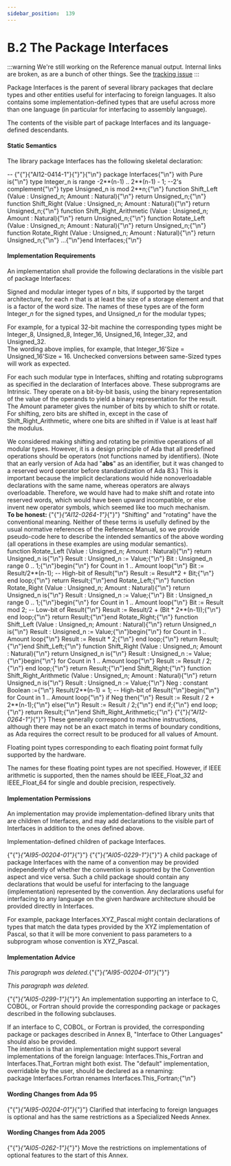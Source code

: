 ---
sidebar_position:  139
---

# B.2 The Package Interfaces

:::warning
We're still working on the Reference manual output.  Internal links are broken,
as are a bunch of other things.
See the [tracking issue](https://github.com/ada-lang-io/ada-lang-io/issues/20)
:::


<p>Package Interfaces is the parent of several library packages that declare types and other entities useful for interfacing to foreign languages. It also contains some implementation-defined types that are useful across more than one language (in particular for interfacing to assembly language). <br /></p>

<Admonition type="aarm" aarm="implementation-defined" title="Implementation defined: ">
<strong></strong>The contents of the visible part of package Interfaces and its language-defined descendants.<br /></Admonition>


#### Static Semantics

<p>The library package Interfaces has the following skeletal declaration: <br /></p>

<CodeBlock>
--  {"{"}{"AI12-0414-1"}{"}"}{"\n"} package Interfaces{"\n"}   with Pure is{"\n"}
   type Integer_n is range -2**(n-1) .. 2**(n-1) - 1;  --2's complement{"\n"}
   type Unsigned_n is mod 2**n;{"\n"}
   function Shift_Left  (Value : Unsigned_n; Amount : Natural){"\n"}      return Unsigned_n;{"\n"}   function Shift_Right (Value : Unsigned_n; Amount : Natural){"\n"}      return Unsigned_n;{"\n"}   function Shift_Right_Arithmetic (Value : Unsigned_n; Amount : Natural){"\n"}      return Unsigned_n;{"\n"}   function Rotate_Left  (Value : Unsigned_n; Amount : Natural){"\n"}      return Unsigned_n;{"\n"}   function Rotate_Right (Value : Unsigned_n; Amount : Natural){"\n"}      return Unsigned_n;{"\n"}   ...{"\n"}end Interfaces;{"\n"}

</CodeBlock>

#### Implementation Requirements

<p>An implementation shall provide the following declarations in the visible part of package Interfaces: <br /></p>

<p>Signed and modular integer types of <em>n</em> bits, if supported by the target architecture, for each <em>n</em> that is at least the size of a storage element and that is a factor of the word size. The names of these types are of the form Integer_<em>n</em> for the signed types, and Unsigned_<em>n</em> for the modular types; <br /></p>

<Admonition type="aarm" aarm="ramification" title="Ramification: ">
<strong></strong>For example, for a typical 32-bit machine the corresponding types might be Integer_8, Unsigned_8, Integer_16, Unsigned_16, Integer_32, and Unsigned_32.<br /></Admonition>

<Admonition type="aarm" aarm="note" title="Note: ">
The wording above implies, for example, that Integer_16'Size = Unsigned_16'Size = 16. Unchecked conversions between same-Sized types will work as expected. <br /></Admonition>

<p>For each such modular type in Interfaces, shifting and rotating subprograms as specified in the declaration of Interfaces above. These subprograms are Intrinsic. They operate on a bit-by-bit basis, using the binary representation of the value of the operands to yield a binary representation for the result. The Amount parameter gives the number of bits by which to shift or rotate. For shifting, zero bits are shifted in, except in the case of Shift_Right_Arithmetic, where one bits are shifted in if Value is at least half the modulus. <br /></p>

<Admonition type="aarm" aarm="reason" title="Reason: ">
<strong></strong>We considered making shifting and rotating be primitive operations of all modular types. However, it is a design principle of Ada that all predefined operations should be operators (not functions named by identifiers). (Note that an early version of Ada had "<strong>abs</strong>" as an identifier, but it was changed to a reserved word operator before standardization of Ada 83.) This is important because the implicit declarations would hide nonoverloadable declarations with the same name, whereas operators are always overloadable. Therefore, we would have had to make shift and rotate into reserved words, which would have been upward incompatible, or else invent new operator symbols, which seemed like too much mechanism. <br /></Admonition>

<Admonition type="aarm" aarm="note" title="Note: ">
<strong>To be honest: </strong>{"{"}<em>{"AI12-0264-1"}</em>{"}"} "Shifting" and "rotating" have the conventional meaning. Neither of these terms is usefully defined by the usual normative references of the Reference Manual, so we provide pseudo-code here to describe the intended semantics of the above wording (all operations in these examples are using modular semantics).<br /></Admonition>

<CodeBlock>
function Rotate_Left (Value : Unsigned_n; Amount : Natural){"\n"}   return Unsigned_n is{"\n"}   Result : Unsigned_n := Value;{"\n"}   Bit : Unsigned_n range 0 .. 1;{"\n"}begin{"\n"}   for Count in 1 .. Amount loop{"\n"}      Bit := Result/2**(n-1); -- High-bit of Result{"\n"}      Result := Result*2 + Bit;{"\n"}   end loop;{"\n"}   return Result;{"\n"}end Rotate_Left;{"\n"}
function Rotate_Right (Value : Unsigned_n; Amount : Natural){"\n"}   return Unsigned_n is{"\n"}   Result : Unsigned_n := Value;{"\n"}   Bit : Unsigned_n range 0 .. 1;{"\n"}begin{"\n"}   for Count in 1 .. Amount loop{"\n"}      Bit := Result mod 2; -- Low-bit of Result{"\n"}      Result := Result/2 + (Bit * 2**(n-1));{"\n"}   end loop;{"\n"}   return Result;{"\n"}end Rotate_Right;{"\n"}
function Shift_Left (Value : Unsigned_n; Amount : Natural){"\n"}   return Unsigned_n is{"\n"}   Result : Unsigned_n := Value;{"\n"}begin{"\n"}   for Count in 1 .. Amount loop{"\n"}      Result := Result * 2;{"\n"}   end loop;{"\n"}   return Result;{"\n"}end Shift_Left;{"\n"}
function Shift_Right (Value : Unsigned_n; Amount : Natural){"\n"}   return Unsigned_n is{"\n"}   Result : Unsigned_n := Value;{"\n"}begin{"\n"}   for Count in 1 .. Amount loop{"\n"}      Result := Result / 2;{"\n"}   end loop;{"\n"}   return Result;{"\n"}end Shift_Right;{"\n"}
function Shift_Right_Arithmetic (Value : Unsigned_n; Amount : Natural){"\n"}   return Unsigned_n is{"\n"}   Result : Unsigned_n := Value;{"\n"}   Neg : constant Boolean :={"\n"}      Result/2**(n-1) = 1; -- High-bit of Result{"\n"}begin{"\n"}   for Count in 1 .. Amount loop{"\n"}      if Neg then{"\n"}         Result := Result / 2 + 2**(n-1);{"\n"}      else{"\n"}         Result := Result / 2;{"\n"}      end if;{"\n"}   end loop;{"\n"}   return Result;{"\n"}end Shift_Right_Arithmetic;{"\n"}

</CodeBlock>
<Admonition type="aarm" aarm="note" title="Note: ">
{"{"}<em>{"AI12-0264-1"}</em>{"}"} These generally correspond to machine instructions, although there may not be an exact match in terms of boundary conditions, as Ada requires the correct result to be produced for all values of Amount. <br /></Admonition>

<p>Floating point types corresponding to each floating point format fully supported by the hardware. <br /></p>

<Admonition type="aarm" aarm="implementation-note" title="Implementation Note: ">
<strong></strong>The names for these floating point types are not specified. However, if IEEE arithmetic is supported, then the names should be IEEE_Float_32 and IEEE_Float_64 for single and double precision, respectively.<br /></Admonition>


#### Implementation Permissions

<p>An implementation may provide implementation-defined library units that are children of Interfaces, and may add declarations to the visible part of Interfaces in addition to the ones defined above. <br /></p>

<Admonition type="aarm" aarm="implementation-defined" title="Implementation defined: ">
<strong></strong>Implementation-defined children of package Interfaces.<br /></Admonition>

<p>{"{"}<em>{"AI95-00204-01"}</em>{"}"} {"{"}<em>{"AI05-0229-1"}</em>{"}"} A child package of package Interfaces with the name of a convention may be provided independently of whether the convention is supported by the Convention aspect and vice versa. Such a child package should contain any declarations that would be useful for interfacing to the language (implementation) represented by the convention. Any declarations useful for interfacing to any language on the given hardware architecture should be provided directly in Interfaces. <br /></p>

<Admonition type="aarm" aarm="ramification" title="Ramification: ">
<strong></strong>For example, package Interfaces.XYZ_Pascal might contain declarations of types that match the data types provided by the XYZ implementation of Pascal, so that it will be more convenient to pass parameters to a subprogram whose convention is XYZ_Pascal. <br /></Admonition>


#### Implementation Advice

<p><em>This paragraph was deleted.</em>{"{"}<em>{"AI95-00204-01"}</em>{"}"} <br /></p>

<Admonition type="aarm" aarm="note" title="Note: ">
<em>This paragraph was deleted.</em><br /></Admonition>

<p>{"{"}<em>{"AI05-0299-1"}</em>{"}"} An implementation supporting an interface to C, COBOL, or Fortran should provide the corresponding package or packages described in the following subclauses. <br /></p>

<Admonition type="aarm" aarm="implementation-advice" title="Implementation Advice">
<strong></strong>If an interface to C, COBOL, or Fortran is provided, the corresponding package or packages described in Annex B, "Interface to Other Languages" should also be provided.<br /></Admonition>

<Admonition type="aarm" aarm="implementation-note" title="Implementation Note: ">
<strong></strong>The intention is that an implementation might support several implementations of the foreign language: Interfaces.This_Fortran and Interfaces.That_Fortran might both exist. The "default" implementation, overridable by the user, should be declared as a renaming: <br /></Admonition>

<CodeBlock>
package Interfaces.Fortran renames Interfaces.This_Fortran;{"\n"}

</CodeBlock>

#### Wording Changes from Ada 95

<Admonition type="aarm" aarm="note" title="Note: ">
{"{"}<em>{"AI95-00204-01"}</em>{"}"} Clarified that interfacing to foreign languages is optional and has the same restrictions as a Specialized Needs Annex. <br /></Admonition>


#### Wording Changes from Ada 2005

<Admonition type="aarm" aarm="note" title="Note: ">
{"{"}<em>{"AI05-0262-1"}</em>{"}"} Move the restrictions on implementations of optional features to the start of this Annex. <br /></Admonition>

